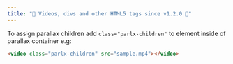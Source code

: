 ```yaml
---
title: "🎉 Videos, divs and other HTML5 tags since v1.2.0 🎉"
---
```


To assign parallax children add `class="parlx-children"` to element inside of parallax container e.g:

```html
<video class="parlx-children" src="sample.mp4"></video>
```
